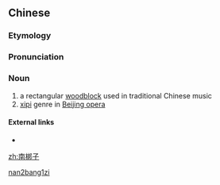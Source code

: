 ==Chinese==
{{zh-forms|type=12}}

===Etymology===
{{rfe|lang=zh}}

===Pronunciation===
{{zh-pron
|m=nánbāngzi
|cat=n
}}

===Noun===
{{zh-noun}}

# a rectangular [[woodblock]] used in traditional Chinese music
# [[xipi]] genre in [[Beijing opera]]

====External links====
* {{cite-web|url=http://baike.baidu.com/view/25792.htm|title=南梆子|work=Baidu Online Enyclopedia|language=Mandarin|accessdate=2010-06-04}}

[[Category:zh:Musical instruments|nan2bang1zi]]

[[zh:南梆子]]